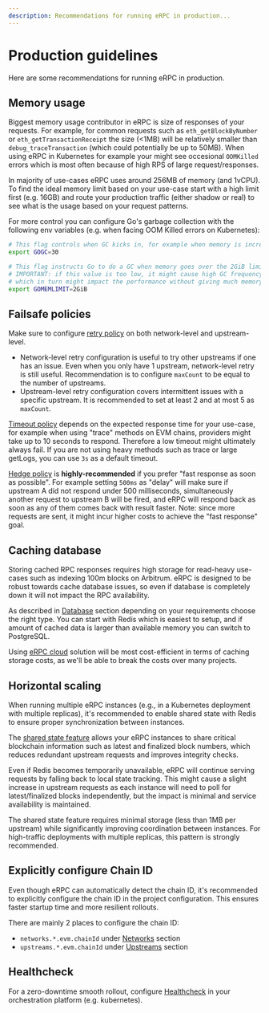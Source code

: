 ```yaml
---
description: Recommendations for running eRPC in production...
---
```



# Production guidelines

Here are some recommendations for running eRPC in production.

## Memory usage

Biggest memory usage contributor in eRPC is size of responses of your requests. For example, for common requests such as `eth_getBlockByNumber` or `eth_getTransactionReceipt` the size (&lt;1MB) will be relatively smaller than `debug_traceTransaction` (which could potentially be up to 50MB). When using eRPC in Kubernetes for example your might see occesional `OOMKilled` errors which is most often because of high RPS of large request/responses.

In majority of use-cases eRPC uses around 256MB of memory (and 1vCPU). To find the ideal memory limit based on your use-case start with a high limit first (e.g. 16GB) and route your production traffic (either shadow or real) to see what is the usage based on your request patterns.

For more control you can configure Go's garbage collection with the following env variables (e.g. when facing OOM Killed errors on Kubernetes):

```bash
# This flag controls when GC kicks in, for example when memory is increased by 30% try to run GC:
export GOGC=30

# This flag instructs Go to do a GC when memory goes over the 2GiB limit.
# IMPORTANT: if this value is too low, it might cause high GC frequency,
# which in turn might impact the performance without giving much memory benefits.
export GOMEMLIMIT=2GiB
```

## Failsafe policies

Make sure to configure [retry policy](/config/failsafe#retry-policy) on both network-level and upstream-level.

- Network-level retry configuration is useful to try other upstreams if one has an issue. Even when you only have 1 upstream, network-level retry is still useful. Recommendation is to configure `maxCount` to be equal to the number of upstreams.
- Upstream-level retry configuration covers intermittent issues with a specific upstream. It is recommended to set at least 2 and at most 5 as `maxCount`.

[Timeout policy](/config/failsafe#timeout-policy) depends on the expected response time for your use-case, for example when using "trace" methods on EVM chains, providers might take up to 10 seconds to respond. Therefore a low timeout might ultimately always fail. If you are not using heavy methods such as trace or large getLogs, you can use `3s` as a default timeout.

[Hedge policy](/config/failsafe#hedge-policy) is **highly-recommended** if you prefer "fast response as soon as possible". For example setting `500ms` as "delay" will make sure if upstream A did not respond under 500 milliseconds, simultaneously another request to upstream B will be fired, and eRPC will respond back as soon as any of them comes back with result faster. Note: since more requests are sent, it might incur higher costs to achieve the "fast response" goal.

## Caching database

Storing cached RPC responses requires high storage for read-heavy use-cases such as indexing 100m blocks on Arbitrum. eRPC is designed to be robust towards cache database issues, so even if database is completely down it will not impact the RPC availability.

As described in [Database](/config/database) section depending on your requirements choose the right type. You can start with Redis which is easiest to setup, and if amount of cached data is larger than available memory you can switch to PostgreSQL.

Using [eRPC cloud](/deployment/cloud) solution will be most cost-efficient in terms of caching storage costs, as we'll be able to break the costs over many projects.

## Horizontal scaling

When running multiple eRPC instances (e.g., in a Kubernetes deployment with multiple replicas), it's recommended to enable shared state with Redis to ensure proper synchronization between instances.

The [shared state feature](/config/database/shared-state) allows your eRPC instances to share critical blockchain information such as latest and finalized block numbers, which reduces redundant upstream requests and improves integrity checks.

<Callout type="info">
  Even if Redis becomes temporarily unavailable, eRPC will continue serving requests by falling back to local state tracking. This might cause a slight increase in upstream requests as each instance will need to poll for latest/finalized blocks independently, but the impact is minimal and service availability is maintained.
</Callout>

The shared state feature requires minimal storage (less than 1MB per upstream) while significantly improving coordination between instances. For high-traffic deployments with multiple replicas, this pattern is strongly recommended.

## Explicitly configure Chain ID

Even though eRPC can automatically detect the chain ID, it's recommended to explicitly configure the chain ID in the project configuration. This ensures faster startup time and more resilient rollouts.

There are mainly 2 places to configure the chain ID:

* `networks.*.evm.chainId` under [Networks](/config/projects/networks) section
* `upstreams.*.evm.chainId` under [Upstreams](/config/projects/upstreams) section

## Healthcheck

For a zero-downtime smooth rollout, configure [Healthcheck](/operation/healthcheck) in your orchestration platform (e.g. kubernetes).

